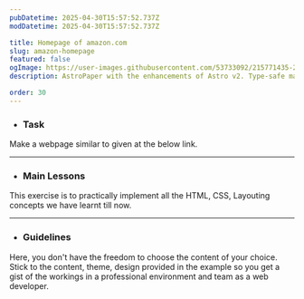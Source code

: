 ```yaml
---
pubDatetime: 2025-04-30T15:57:52.737Z
modDatetime: 2025-04-30T15:57:52.737Z

title: Homepage of amazon.com
slug: amazon-homepage
featured: false
ogImage: https://user-images.githubusercontent.com/53733092/215771435-25408246-2309-4f8b-a781-1f3d93bdf0ec.png
description: AstroPaper with the enhancements of Astro v2. Type-safe markdown contents, bug fixes and better dev experience etc.

order: 30
---
```



- ### Task

Make a webpage similar to given at the below link. 

<LinkMd href="https://virtualvidhya.github.io/Projects-CSS/Amazon/" title="WebPage Preview" />

---

- ### Main Lessons

This exercise is to practically implement all the HTML, CSS, Layouting concepts we have learnt till now.

---

- ### Guidelines

Here, you don't have the freedom to choose the content of your choice. Stick to the content, theme, design provided in the example so you get a gist of the workings in a professional environment and team as a web developer.
